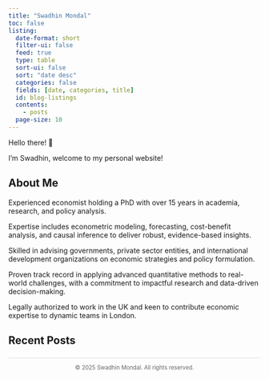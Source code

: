 ```yaml
---
title: "Swadhin Mondal"
toc: false
listing:
  date-format: short
  filter-ui: false
  feed: true
  type: table
  sort-ui: false
  sort: "date desc"
  categories: false
  fields: [date, categories, title]
  id: blog-listings
  contents: 
    - posts
  page-size: 10
---
```


Hello there! 👋

I'm Swadhin, welcome to my personal website!

## About Me

Experienced economist holding a PhD with over 15 years in academia, research, and policy analysis.

Expertise includes econometric modeling, forecasting, cost-benefit analysis, and causal inference to deliver robust, evidence-based insights. 


Skilled in advising governments, private sector entities, and international development organizations on economic strategies and policy formulation. 


Proven track record in applying advanced quantitative methods to real-world challenges, with a commitment to impactful research and data-driven decision-making. 


Legally authorized to work in the UK and keen to contribute economic expertise to dynamic teams in London.

## Recent Posts
::: {#blog-listings}
:::

<footer style="text-align: center; margin-top: 2em; padding-top: 1em; border-top: 1px solid #ddd; color: #666; font-size: 0.8em;">
© 2025 Swadhin Mondal. All rights reserved.
</footer>